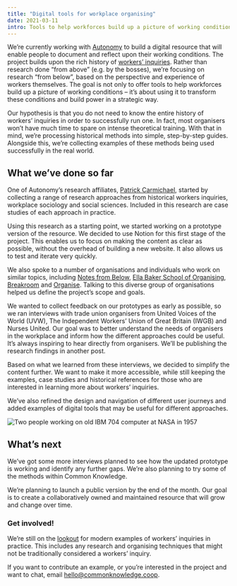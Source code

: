 ```yaml
---
title: "Digital tools for workplace organising"
date: 2021-03-11
intro: Tools to help workforces build up a picture of working conditions to transform these conditions and build power.
---
```


We’re currently working with [Autonomy](https://autonomy.work/) to build a digital resource that will enable people to document and reflect upon their working conditions. The project builds upon the rich history of [workers’ inquiries](https://notesfrombelow.org/what-is-workers-inquiry). Rather than research done “from above” (e.g. by the bosses), we’re focusing on research “from below”, based on the perspective and experience of workers themselves. The goal is not only to offer tools to help workforces build up a picture of working conditions – it’s about using it to transform these conditions and build power in a strategic way.

Our hypothesis is that you do not need to know the entire history of workers’ inquiries in order to successfully run one. In fact, most organisers won’t have much time to spare on intense theoretical training. With that in mind, we’re processing historical methods into simple, step-by-step guides. Alongside this, we’re collecting examples of these methods being used successfully in the real world.

## What we’ve done so far

One of Autonomy’s research affiliates, [Patrick Carmichael](http://www.patrickcarmichael.co.uk/), started by collecting a range of research approaches from historical workers inquiries, workplace sociology and social sciences. Included in this research are case studies of each approach in practice.

Using this research as a starting point, we started working on a prototype version of the resource. We decided to use Notion for this first stage of the project. This enables us to focus on making the content as clear as possible, without the overhead of building a new website. It also allows us to test and iterate very quickly.

We also spoke to a number of organisations and individuals who work on similar topics, including [Notes from Below](https://notesfrombelow.org/), [Ella Baker School of Organising](https://www.ellabakerorganising.org.uk/), [Breakroom](https://www.breakroom.cc/) and [Organise](http://organise.org.uk/). Talking to this diverse group of organisations helped us define the project’s scope and goals.

We wanted to collect feedback on our prototypes as early as possible, so we ran interviews with trade union organisers from United Voices of the World (UVW), The Independent Workers’ Union of Great Britain (IWGB) and Nurses United. Our goal was to better understand the needs of organisers in the workplace and inform how the different approaches could be useful. It’s always inspiring to hear directly from organisers. We’ll be publishing the research findings in another post.

Based on what we learned from these interviews, we decided to simplify the content further. We want to make it more accessible, while still keeping the examples, case studies and historical references for those who are interested in learning more about workers’ inquiries.

We’ve also refined the design and navigation of different user journeys and added examples of digital tools that may be useful for different approaches.

![Two people working on old IBM 704 computer at NASA in 1957](../../assets/nasa-ibm-type.jpg)

## What’s next

We’ve got some more interviews planned to see how the updated prototype is working and identify any further gaps. We’re also planning to try some of the methods within Common Knowledge.

We’re planning to launch a public version by the end of the month. Our goal is to create a collaboratively owned and maintained resource that will grow and change over time.

### Get involved!

We’re still on the [lookout](https://twitter.com/cmmonknowledge/status/1364974184292573187) for modern examples of workers’ inquiries in practice. This includes any research and organising techniques that might not be traditionally considered a workers’ inquiry.

If you want to contribute an example, or you’re interested in the project and want to chat, email [hello@commonknowledge.coop](mailto:hello@commonknowledge.coop).
